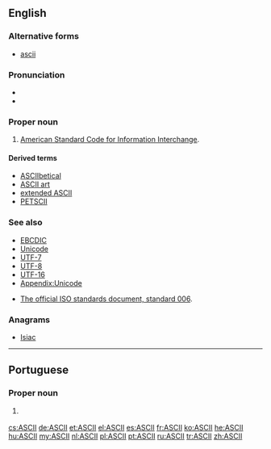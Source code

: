 {{also|ascii}}
==English==

===Alternative forms===
* [[ascii]]

===Pronunciation===
* {{IPA|/ˈæski/|lang=en}}
* {{audio|en-us-ASCII.ogg|Audio (US)|lang=en}}

===Proper noun===
{{wikipedia}}
{{en-proper noun}}

# {{label|en|computing}} [[American Standard Code for Information Interchange]].

====Derived terms====
* [[ASCIIbetical]]
* [[ASCII art]]
* [[extended ASCII]]
* [[PETSCII]]

===See also===
* [[EBCDIC]]
* [[Unicode]]
* [[UTF-7]]
* [[UTF-8]]
* [[UTF-16]]
* [[Appendix:Unicode]]

* [http://www.itscj.ipsj.or.jp/ISO-IR/006.pdf The official ISO standards document, standard 006].

===Anagrams===
* [[Isiac#English|Isiac]]

----

==Portuguese==

===Proper noun===
{{pt-proper noun|m}}

# {{lb|pt|computing}} {{l|en|ASCII}} {{gloss|character encoding}}

[[cs:ASCII]]
[[de:ASCII]]
[[et:ASCII]]
[[el:ASCII]]
[[es:ASCII]]
[[fr:ASCII]]
[[ko:ASCII]]
[[he:ASCII]]
[[hu:ASCII]]
[[my:ASCII]]
[[nl:ASCII]]
[[pl:ASCII]]
[[pt:ASCII]]
[[ru:ASCII]]
[[tr:ASCII]]
[[zh:ASCII]]